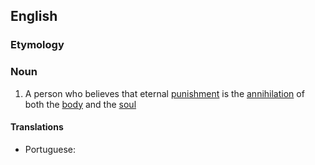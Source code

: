 ==English==

===Etymology===
{{suffix|en|annihilation|ist}}

===Noun===
{{en-noun}}

# A person who believes that eternal [[punishment]] is the [[annihilation]] of both the [[body]] and the [[soul]]

====Translations====
{{trans-top|person who believes that eternal punishment is the annihilation of both the body and the soul}}
* Portuguese: {{t|pt|aniquilacionista|m|f}}
{{trans-mid}}
{{trans-bottom}}